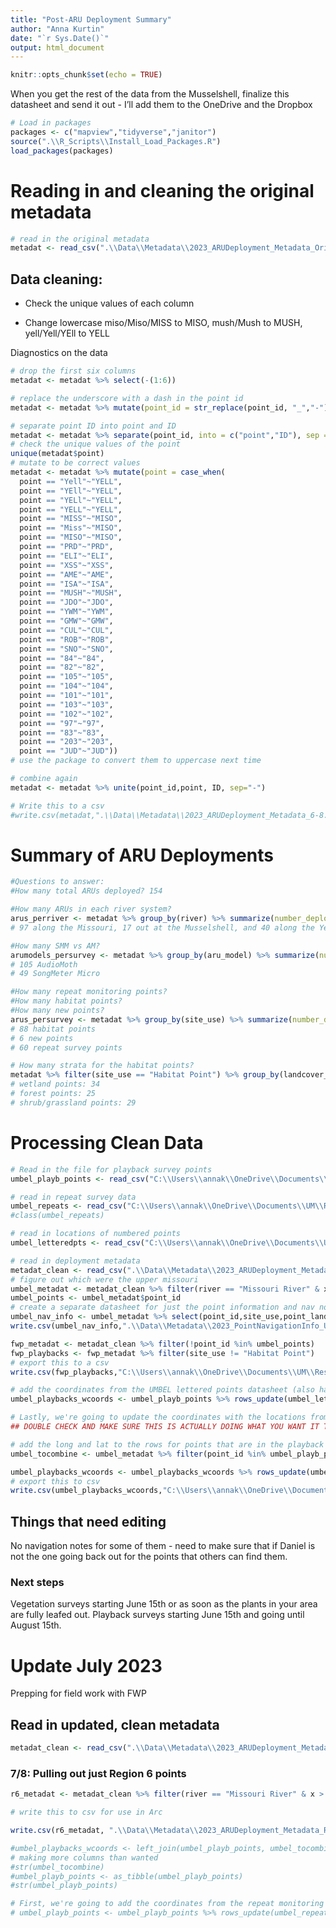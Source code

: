 ```yaml
---
title: "Post-ARU Deployment Summary"
author: "Anna Kurtin"
date: "`r Sys.Date()`"
output: html_document
---
```


```r
knitr::opts_chunk$set(echo = TRUE)
```

When you get the rest of the data from the Musselshell, finalize this datasheet and send it out - I'll add them to the OneDrive and the Dropbox
```r
# Load in packages
packages <- c("mapview","tidyverse","janitor")
source(".\\R_Scripts\\Install_Load_Packages.R")
load_packages(packages)

```

# Reading in and cleaning the original metadata

```r
# read in the original metadata
metadat <- read_csv(".\\Data\\Metadata\\2023_ARUDeployment_Metadata_Orig123.csv") %>% clean_names
```

## Data cleaning:

- Check the unique values of each column

- Change lowercase miso/Miso/MISS to MISO, mush/Mush to MUSH, yell/Yell/YEll to YELL

Diagnostics on the data


```r

# drop the first six columns
metadat <- metadat %>% select(-(1:6))

# replace the underscore with a dash in the point id 
metadat <- metadat %>% mutate(point_id = str_replace(point_id, "_","-"))

# separate point ID into point and ID
metadat <- metadat %>% separate(point_id, into = c("point","ID"), sep = "-")
# check the unique values of the point
unique(metadat$point)
# mutate to be correct values
metadat <- metadat %>% mutate(point = case_when(
  point == "Yell"~"YELL",
  point == "YEll"~"YELL",
  point == "YELl"~"YELL",
  point == "YELL"~"YELL",
  point == "MISS"~"MISO",
  point == "Miss"~"MISO",
  point == "MISO"~"MISO",
  point == "PRD"~"PRD",
  point == "ELI"~"ELI",
  point == "XSS"~"XSS",
  point == "AME"~"AME",
  point == "ISA"~"ISA",
  point == "MUSH"~"MUSH",
  point == "JDO"~"JDO",
  point == "YWM"~"YWM",
  point == "GMW"~"GMW",
  point == "CUL"~"CUL",
  point == "ROB"~"ROB",
  point == "SNO"~"SNO",
  point == "84"~"84",
  point == "82"~"82",
  point == "105"~"105",
  point == "104"~"104",
  point == "101"~"101",
  point == "103"~"103",
  point == "102"~"102",
  point == "97"~"97",
  point == "83"~"83",
  point == "203"~"203",
  point == "JUD"~"JUD"))
# use the package to convert them to uppercase next time

# combine again
metadat <- metadat %>% unite(point_id,point, ID, sep="-")

# Write this to a csv
#write.csv(metadat,".\\Data\\Metadata\\2023_ARUDeployment_Metadata_6-8.csv")
```




# Summary of ARU Deployments
```r
#Questions to answer:
#How many total ARUs deployed? 154

#How many ARUs in each river system?
arus_perriver <- metadat %>% group_by(river) %>% summarize(number_deployed = n())
# 97 along the Missouri, 17 out at the Musselshell, and 40 along the Yellowstone

#How many SMM vs AM?
arumodels_persurvey <- metadat %>% group_by(aru_model) %>% summarize(number_deployed = n())
# 105 AudioMoth
# 49 SongMeter Micro

#How many repeat monitoring points?
#How many habitat points?
#How many new points?
arus_persurvey <- metadat %>% group_by(site_use) %>% summarize(number_deployed = n())
# 88 habitat points
# 6 new points
# 60 repeat survey points

# How many strata for the habitat points?
metadat %>% filter(site_use == "Habitat Point") %>% group_by(landcover_strata) %>% summarize(number_deployed = n())
# wetland points: 34
# forest points: 25
# shrub/grassland points: 29

```


# Processing Clean Data
```r
# Read in the file for playback survey points
umbel_playb_points <- read_csv("C:\\Users\\annak\\OneDrive\\Documents\\UM\\Research\\Coding_Workspace\\Cuckoo-Research\\Data\\Monitoring_Points\\2023_Playback_Survey_Points_UMBEL_orig.csv")

# read in repeat survey data 
umbel_repeats <- read_csv("C:\\Users\\annak\\OneDrive\\Documents\\UM\\Research\\Coding_Workspace\\Cuckoo-Research\\Data\\Monitoring_Points\\Repeat_Monitoring_Points_2023.csv") %>% rename(x=longitude, y=latitude,point_id=point_ID) %>% select(point_id,x,y) %>% filter(is.na(point_id)==FALSE) %>% as_tibble() 
#class(umbel_repeats)

# read in locations of numbered points
umbel_letteredpts <- read_csv("C:\\Users\\annak\\OneDrive\\Documents\\UM\\Research\\Coding_Workspace\\Cuckoo-Research\\Data\\Monitoring_Points\\UMBEL_LetterNamedPoints2022.csv") %>% rename(x=LAT, y=LONG,point_id="GPS-ID") %>% select(point_id,x,y) %>% filter(is.na(point_id)==FALSE) %>% as_tibble() 

# read in deployment metadata
metadat_clean <- read_csv(".\\Data\\Metadata\\2023_ARUDeployment_Metadata_6-8.csv")
# figure out which were the upper missouri 
umbel_metadat <- metadat_clean %>% filter(river == "Missouri River" & x <  -106.883799)
umbel_points <- umbel_metadat$point_id
# create a separate datasheet for just the point information and nav notes for conducting extra veg surveys
umbel_nav_info <- umbel_metadat %>% select(point_id,site_use,point_landcover_description,x,y,notes)
write.csv(umbel_nav_info,".\\Data\\Metadata\\2023_PointNavigationInfo_UMBEL.csv",row.names=FALSE)

fwp_metadat <- metadat_clean %>% filter(!point_id %in% umbel_points)
fwp_playbacks <- fwp_metadat %>% filter(site_use != "Habitat Point")
# export this to a csv
write.csv(fwp_playbacks,"C:\\Users\\annak\\OneDrive\\Documents\\UM\\Research\\Coding_Workspace\\Cuckoo-Research\\Data\\Monitoring_Points\\2023_PlaybackPoints_FWP.csv" ,row.names=FALSE)

# add the coordinates from the UMBEL lettered points datasheet (also has the other repeat points in it)
umbel_playbacks_wcoords <- umbel_playb_points %>% rows_update(umbel_letteredpts,by="point_id", unmatched="ignore")

# Lastly, we're going to update the coordinates with the locations from the actual deployments 
## DOUBLE CHECK AND MAKE SURE THIS IS ACTUALLY DOING WHAT YOU WANT IT TO

# add the long and lat to the rows for points that are in the playback data 
umbel_tocombine <- umbel_metadat %>% filter(point_id %in% umbel_playb_points$point_id) %>% select(point_id, x, y) %>% rename(x=y,y=x)

umbel_playbacks_wcoords <- umbel_playbacks_wcoords %>% rows_update(umbel_tocombine,by="point_id") 
# export this to csv
write.csv(umbel_playbacks_wcoords,"C:\\Users\\annak\\OneDrive\\Documents\\UM\\Research\\Coding_Workspace\\Cuckoo-Research\\Data\\Monitoring_Points\\2023_Playback_Survey_Points_UMBEL_6-14.csv")

```



## Things that need editing

No navigation notes for some of them - need to make sure that if Daniel is not the one going back out for the points that others can find them. 


### Next steps

Vegetation surveys starting June 15th or as soon as the plants in your area are fully leafed out. 
Playback surveys starting June 15th and going until August 15th. 


# Update July 2023

Prepping for field work with FWP

## Read in updated, clean metadata
```r
metadat_clean <- read_csv(".\\Data\\Metadata\\2023_ARUDeployment_Metadata_6-8.csv")

```


### 7/8: Pulling out just Region 6 points
```r
r6_metadat <- metadat_clean %>% filter(river == "Missouri River" & x >  -106.883799)

# write this to csv for use in Arc

write.csv(r6_metadat, ".\\Data\\Metadata\\2023_ARUDeployment_Metadata_R6.csv",row.names = FALSE)
```


```r
#umbel_playbacks_wcoords <- left_join(umbel_playb_points, umbel_tocombine, by="point_id")
# making more columns than wanted
#str(umbel_tocombine)
#umbel_playb_points <- as_tibble(umbel_playb_points)
#str(umbel_playb_points)

# First, we're going to add the coordinates from the repeat monitoring points 
# umbel_playb_points <- umbel_playb_points %>% rows_update(umbel_repeats,by="point_id", unmatched="ignore")

```